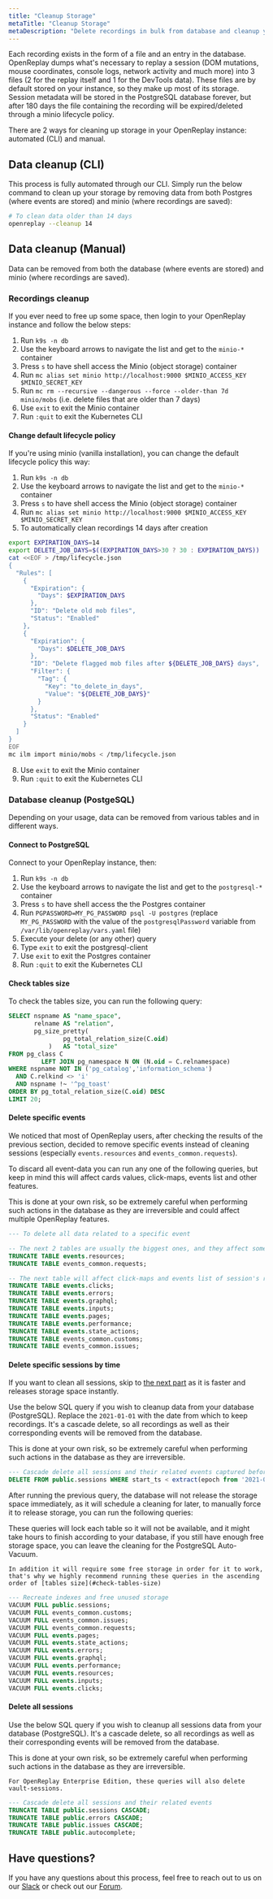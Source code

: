 ```yaml
---
title: "Cleanup Storage"
metaTitle: "Cleanup Storage"
metaDescription: "Delete recordings in bulk from database and cleanup your storage."
---
```


Each recording exists in the form of a file and an entry in the database. OpenReplay dumps what's necessary to replay a session (DOM mutations, mouse coordinates, console logs, network activity and much more) into 3 files (2 for the replay itself and 1 for the DevTools data). These files are by default stored on your instance, so they make up most of its storage. Session metadata will be stored in the PostgreSQL database forever, but after 180 days the file containing the recording will be expired/deleted through a minio lifecycle policy.

There are 2 ways for cleaning up storage in your OpenReplay instance: automated (CLI) and manual.

## Data cleanup (CLI)

This process is fully automated through our CLI. Simply run the below command to clean up your storage by removing data from both Postgres (where events are stored) and minio (where recordings are saved):

```bash
# To clean data older than 14 days
openreplay --cleanup 14
```

## Data cleanup (Manual)

Data can be removed from both the database (where events are stored) and minio (where recordings are saved).

### Recordings cleanup

If you ever need to free up some space, then login to your OpenReplay instance and follow the below steps:

1. Run `k9s -n db`
2. Use the keyboard arrows to navigate the list and get to the `minio-*` container
3. Press `s` to have shell access the Minio (object storage) container
4. Run `mc alias set minio http://localhost:9000 $MINIO_ACCESS_KEY $MINIO_SECRET_KEY`
5. Run `mc rm --recursive --dangerous --force --older-than 7d minio/mobs` (i.e. delete files that are older than 7 days)
6. Use `exit` to exit the Minio container
7. Run `:quit` to exit the Kubernetes CLI

#### Change default lifecycle policy

If you're using minio (vanilla installation), you can change the default lifecycle policy this way:

1. Run `k9s -n db`
2. Use the keyboard arrows to navigate the list and get to the `minio-*` container
3. Press `s` to have shell access the Minio (object storage) container
6. Run `mc alias set minio http://localhost:9000 $MINIO_ACCESS_KEY $MINIO_SECRET_KEY`
7. To automatically clean recordings 14 days after creation

```bash
export EXPIRATION_DAYS=14
export DELETE_JOB_DAYS=$((EXPIRATION_DAYS>30 ? 30 : EXPIRATION_DAYS))
cat <<EOF > /tmp/lifecycle.json
{
  "Rules": [
    {
      "Expiration": {
        "Days": $EXPIRATION_DAYS
      },
      "ID": "Delete old mob files",
      "Status": "Enabled"
    },
    {
      "Expiration": {
        "Days": $DELETE_JOB_DAYS
      },
      "ID": "Delete flagged mob files after ${DELETE_JOB_DAYS} days",
      "Filter": {
        "Tag": {
          "Key": "to_delete_in_days",
          "Value": "${DELETE_JOB_DAYS}"
        }
      },
      "Status": "Enabled"
    }
  ]
}
EOF
mc ilm import minio/mobs < /tmp/lifecycle.json
```

8. Use `exit` to exit the Minio container
9. Run `:quit` to exit the Kubernetes CLI

### Database cleanup (PostgeSQL)

Depending on your usage, data can be removed from various tables and in different ways. 

#### Connect to PostgreSQL

Connect to your OpenReplay instance, then:

1. Run `k9s -n db`
2. Use the keyboard arrows to navigate the list and get to the `postgresql-*` container
3. Press `s` to have shell access the the Postgres container
4. Run `PGPASSWORD=MY_PG_PASSWORD psql -U postgres` (replace `MY_PG_PASSWORD` with the value of the `postgresqlPassword` variable from `/var/lib/openreplay/vars.yaml` file)
5. Execute your delete (or any other) query
6. Type `exit` to exit the postgresql-client
7. Use `exit` to exit the Postgres container
8. Run `:quit` to exit the Kubernetes CLI

#### Check tables size

To check the tables size, you can run the following query:

```sql
SELECT nspname AS "name_space",
       relname AS "relation",
       pg_size_pretty(
               pg_total_relation_size(C.oid)
           )   AS "total_size"
FROM pg_class C
         LEFT JOIN pg_namespace N ON (N.oid = C.relnamespace)
WHERE nspname NOT IN ('pg_catalog','information_schema')
  AND C.relkind <> 'i'
  AND nspname !~ '^pg_toast'
ORDER BY pg_total_relation_size(C.oid) DESC
LIMIT 20;
```

#### Delete specific events

We noticed that most of OpenReplay users, after checking the results of the previous section, decided to remove specific events instead of cleaning sessions (especially `events.resources` and `events_common.requests`).

To discard all event-data you can run any one of the following queries, but keep in mind this will affect cards values, click-maps, events list and other features.

<Aside type="caution">
	This is done at your own risk, so be extremely careful when performing such actions in the database as they are irreversible and could affect multiple OpenReplay features.
</Aside>

```sql
--- To delete all data related to a specific event

-- The next 2 tables are usually the biggest ones, and they affect some cards only
TRUNCATE TABLE events.resources;
TRUNCATE TABLE events_common.requests;

-- The next table will affect click-maps and events list of session's replay
TRUNCATE TABLE events.clicks;
TRUNCATE TABLE events.errors;
TRUNCATE TABLE events.graphql;
TRUNCATE TABLE events.inputs;
TRUNCATE TABLE events.pages;
TRUNCATE TABLE events.performance;
TRUNCATE TABLE events.state_actions;
TRUNCATE TABLE events_common.customs;
TRUNCATE TABLE events_common.issues;
```

#### Delete specific sessions by time

If you want to clean all sessions, skip to [the next part](#delete-all-sessions) as it is faster and releases storage space instantly.

Use the below SQL query if you wish to cleanup data from your database (PostgreSQL). Replace the `2021-01-01` with the date from which to keep recordings. It's a cascade delete, so all recordings as well as their corresponding events will be removed from the database.

<Aside type="caution">
	This is done at your own risk, so be extremely careful when performing such actions in the database as they are irreversible.
</Aside>

```sql
--- Cascade delete all sessions and their related events captured before Jan 1st, 2021
DELETE FROM public.sessions WHERE start_ts < extract(epoch from '2021-01-01'::date) * 1000;
```

After running the previous query, the database will not release the storage space immediately, as it will schedule a cleaning for later, to manually force it to release storage, you can run the following queries:

<Aside type="note">
	These queries will lock each table so it will not be available, and it might take hours to finish
	according to your database, if you still have enough free storage space, you can leave the cleaning for the PostgreSQL Auto-Vacuum.
	
	In addition it will require some free storage in order for it to work, that's why we highly recommend running these queries in the ascending order of [tables size](#check-tables-size)
</Aside>

```sql
--- Recreate indexes and free unused storage
VACUUM FULL public.sessions;
VACUUM FULL events_common.customs;
VACUUM FULL events_common.issues;
VACUUM FULL events_common.requests;
VACUUM FULL events.pages;
VACUUM FULL events.state_actions;
VACUUM FULL events.errors;
VACUUM FULL events.graphql;
VACUUM FULL events.performance;
VACUUM FULL events.resources;
VACUUM FULL events.inputs;
VACUUM FULL events.clicks;
```

#### Delete all sessions

Use the below SQL query if you wish to cleanup all sessions data from your database (PostgreSQL). It's a cascade delete, so all recordings as well as their corresponding events will be removed from the database.

<Aside type="caution">
	This is done at your own risk, so be extremely careful when performing such actions in the database as they are irreversible.
	
	For OpenReplay Enterprise Edition, these queries will also delete vault-sessions.
</Aside>

```sql
--- Cascade delete all sessions and their related events 
TRUNCATE TABLE public.sessions CASCADE;
TRUNCATE TABLE public.errors CASCADE;
TRUNCATE TABLE public.issues CASCADE;
TRUNCATE TABLE public.autocomplete;
```

## Have questions?
If you have any questions about this process, feel free to reach out to us on our [Slack](https://slack.openreplay.com) or check out our [Forum](https://forum.openreplay.com).
